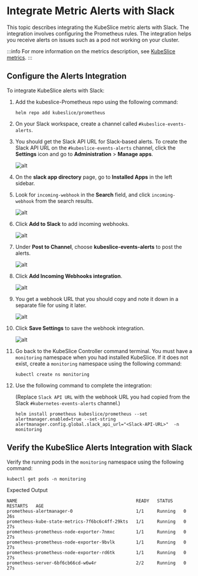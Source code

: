 # Integrate Metric Alerts with Slack
This topic describes integrating the KubeSlice metric alerts with Slack. 
The integration involves configuring the Prometheus rules. The integration helps you 
receive alerts on issues such as a pod not working on your cluster.

:::info
For more information on the metrics description, see [KubeSlice metrics](kubeslice-metrics).
:::

## Configure the Alerts Integration 
To integrate KubeSlice alerts with Slack:
1. Add the kubeslice-Prometheus repo using the following command: 
   ```
   helm repo add kubeslice/prometheus
   ```

2. On your Slack workspace, create a channel called `#kubeslice-events-alerts`. 
3. You should get the Slack API URL for Slack-based alerts. To create the Slack API URL on the `#kubeslice-events-alerts` channel, 
   click the **Settings** icon and go to **Administration** > **Manage apps**. 

   ![alt](/images/version1.0.0/monitor/slack-channel-admin-option.png)

4. On the **slack app directory** page, go to **Installed Apps** in the left sidebar.  
5. Look for `incoming-webhook` in the **Search** field, and click `incoming-webhook` 
   from the search results. 

   ![alt](/images/version1.0.0/monitor/slack-installed-apps.png)

6. Click **Add to Slack** to add incoming webhooks. 

   ![alt](/images/version1.0.0/monitor/add-to-slack.png)

7. Under **Post to Channel**, choose **kubeslice-events-alerts** to post the alerts. 

   ![alt](/images/version1.0.0/monitor/slack-post-to-channel.png)

8. Click **Add Incoming Webhooks integration**. 

   ![alt](/images/version1.0.0/monitor/slack-add-incoming-webhook-integration.png)

9. You get a webhook URL that you should copy and note it down in a separate file for using it later. 

   ![alt](/images/version1.0.0/monitor/slack-copy-webhook-url.png)

10. Click **Save Settings** to save the webhook integration. 

    ![alt](/images/version1.0.0/monitor/slack-webhook-save.png)
   
11. Go back to the KubeSlice Controller command terminal. You must have a `monitoring` namespace when you had installed KubeSlice. If it does not exist, 
    create a `monitoring` namespace using the following command:

    ```
    kubectl create ns monitoring
    ```

12. Use the following command to complete the integration: 

    (Replace `Slack API URL` with the webhook URL you had copied from the Slack 
    `#kubernetes-events-alerts` channel.)

    ```
    helm install prometheus kubeslice/prometheus --set alertmanager.enabled=true --set-string alertmanager.config.global.slack_api_url="<Slack-API-URL>"  -n monitoring
    ```

## Verify the KubeSlice Alerts Integration with Slack 
Verify the running pods in the `monitoring` namespace using the following command:

```
kubectl get pods -n monitoring
```

Expected Output
```
NAME                                             READY   STATUS    RESTARTS   AGE
prometheus-alertmanager-0                        1/1     Running   0          26s
prometheus-kube-state-metrics-7f6bc6c4ff-29kts   1/1     Running   0          27s
prometheus-prometheus-node-exporter-7nmxc        1/1     Running   0          27s
prometheus-prometheus-node-exporter-9bvlk        1/1     Running   0          27s
prometheus-prometheus-node-exporter-rd6tk        1/1     Running   0          27s
prometheus-server-6bf6cb66cd-w6w4r               2/2     Running   0          27s
```